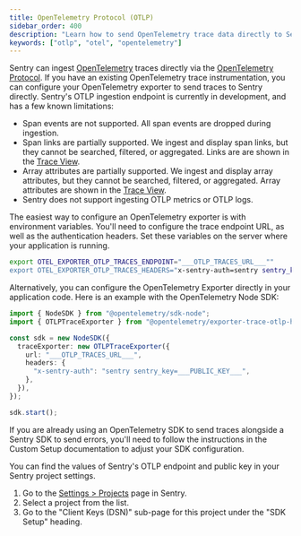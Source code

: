 ```yaml
---
title: OpenTelemetry Protocol (OTLP)
sidebar_order: 400
description: "Learn how to send OpenTelemetry trace data directly to Sentry from OpenTelemetry SDKs."
keywords: ["otlp", "otel", "opentelemetry"]
---
```


<Include name="feature-available-for-user-group-limited-avail.mdx" />

Sentry can ingest [OpenTelemetry](https://opentelemetry.io) traces directly via the  [OpenTelemetry Protocol](https://opentelemetry.io/docs/specs/otel/protocol/). If you have an existing OpenTelemetry trace instrumentation, you can configure your OpenTelemetry exporter to send traces to Sentry directly. Sentry's OTLP ingestion endpoint is currently in development, and has a few known limitations:

- Span events are not supported. All span events are dropped during ingestion.
- Span links are partially supported. We ingest and display span links, but they cannot be searched, filtered, or aggregated. Links are are shown in the [Trace View](https://docs.sentry.io/concepts/key-terms/tracing/trace-view/).
- Array attributes are partially supported. We ingest and display array attributes, but they cannot be searched, filtered, or aggregated. Array attributes are shown in the [Trace View](https://docs.sentry.io/concepts/key-terms/tracing/trace-view/).
- Sentry does not support ingesting OTLP metrics or OTLP logs.

The easiest way to configure an OpenTelemetry exporter is with environment variables. You'll need to configure the trace endpoint URL, as well as the authentication headers. Set these variables on the server where your application is running.

```bash {filename: .env}
export OTEL_EXPORTER_OTLP_TRACES_ENDPOINT="___OTLP_TRACES_URL___""
export OTEL_EXPORTER_OTLP_TRACES_HEADERS="x-sentry-auth=sentry sentry_key=___PUBLIC_KEY___"
```

Alternatively, you can configure the OpenTelemetry Exporter directly in your application code. Here is an example with the OpenTelemetry Node SDK:

```typescript {filename: app.ts}
import { NodeSDK } from "@opentelemetry/sdk-node";
import { OTLPTraceExporter } from "@opentelemetry/exporter-trace-otlp-http";

const sdk = new NodeSDK({
  traceExporter: new OTLPTraceExporter({
    url: "___OTLP_TRACES_URL___",
    headers: {
      "x-sentry-auth": "sentry sentry_key=___PUBLIC_KEY___",
    },
  }),
});

sdk.start();
```

<Alert>
If you are already using an OpenTelemetry SDK to send traces alongside a Sentry SDK to send errors, you'll need to follow the instructions in the <PlatformLink to="/opentelemetry/custom-setup/">Custom Setup documentation</PlatformLink> to adjust your SDK configuration.
</Alert>

You can find the values of Sentry's OTLP endpoint and public key in your Sentry project settings.

1. Go to the [Settings > Projects](https://sentry.io/orgredirect/organizations/:orgslug/settings/projects/) page in Sentry.
2. Select a project from the list.
3. Go to the "Client Keys (DSN)" sub-page for this project under the "SDK Setup" heading.
